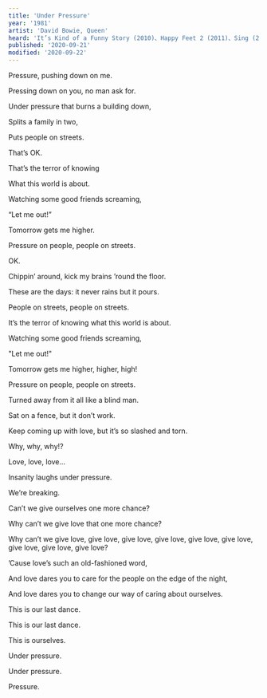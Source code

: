 ```yaml
---
title: 'Under Pressure'
year: '1981'
artist: 'David Bowie, Queen'
heard: 'It’s Kind of a Funny Story (2010)、Happy Feet 2 (2011)、Sing (2016)、Bohemian Rhapsody (2018)'
published: '2020-09-21'
modified: '2020-09-22'
---
```


<LyricSection>

Pressure, pushing down on me.

Pressing down on you, no man ask for.

Under pressure that burns a building down,

Splits a family in two,

Puts people on streets.

That&rsquo;s OK.

</LyricSection>

<LyricSection>

That&rsquo;s the terror of knowing

What this world is about.

Watching some good friends screaming,

&ldquo;Let me out!&rdquo;

</LyricSection>

<LyricSection>

Tomorrow gets me higher.

Pressure on people, people on streets.

OK.

</LyricSection>

<LyricSection>

Chippin&rsquo; around, kick my brains &rsquo;round the floor.

These are the days: it never rains but it pours.

People on streets, people on streets.

</LyricSection>

<LyricSection>

It&rsquo;s the terror of knowing what this world is about.

Watching some good friends screaming,

"Let me out!"

</LyricSection>

<LyricSection>

Tomorrow gets me higher, higher, high!

Pressure on people, people on streets.

</LyricSection>

<LyricSection>

Turned away from it all like a blind man.

Sat on a fence, but it don&rsquo;t work.

Keep coming up with love, but it&rsquo;s so slashed and torn.

</LyricSection>

<LyricSection>

Why, why, why!?

Love, love, love...

</LyricSection>

<LyricSection>

Insanity laughs under pressure.

We&rsquo;re breaking.

Can&rsquo;t we give ourselves one more chance?

Why can&rsquo;t we give love that one more chance?

Why can&rsquo;t we give love, give love, give love, give love, give love, give love, give love, give love, give love?

</LyricSection>

<LyricSection>

&rsquo;Cause love&rsquo;s such an old-fashioned word,

And love dares you to care for the people on the edge of the night,

And love dares you to change our way of caring about ourselves.

This is our last dance.

This is our last dance.

This is ourselves.

</LyricSection>

<LyricSection>

Under pressure.

Under pressure.

Pressure.

</LyricSection>
